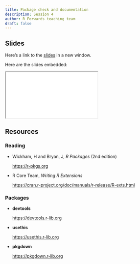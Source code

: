 ```yaml
---
title: Package check and documentation
description: Session 4
author: R Forwards teaching team
draft: false
---
```


## Slides

Here's a link to the [slides](/slides/04-check-package-documentation/index.qmd){target="_blank"} in a new window. 

Here are the slides embedded:

<iframe class="slide-deck ar16x9" src="/slides/04-check-package-documentation/index.html" title="04-check-package-documentation slides">
</iframe>

## Resources

### Reading

- Wickham, H and Bryan, J, _R Packages_ (2nd edition)

  <https://r-pkgs.org>

- R Core Team, _Writing R Extensions_

  <https://cran.r-project.org/doc/manuals/r-release/R-exts.html>

### Packages

- **devtools**

  <https://devtools.r-lib.org>
  
- **usethis**

  <https://usethis.r-lib.org>

- **pkgdown**

  <https://pkgdown.r-lib.org>
